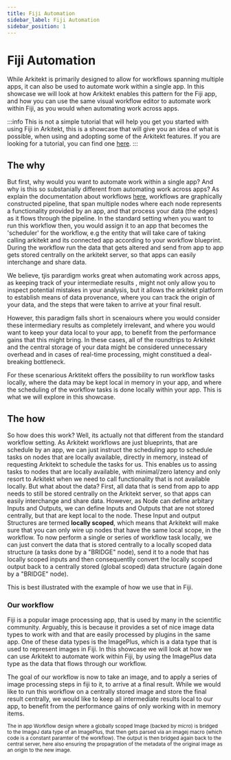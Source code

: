 ```yaml
---
title: Fiji Automation
sidebar_label: Fiji Automation
sidebar_position: 1
---
```








# Fiji Automation

While Arkitekt is primarily designed to allow for workflows spanning multiple apps, it can also be used to automate work within a single app. 
In this showcase we will look at how Arkitekt enables this pattern for the Fiji app, and how you can use the same visual
workflow editor to automate work within Fiji, as you would when automating work across apps.

:::info 
This is not a simple tutorial that will help you get you started with using Fiji in Arkitekt, this is a showcase that will give you an idea of what is possible, when using
and adopting some of the Arkitekt features. If you are looking for a tutorial, you can find one [here](/docs/tutorials/fiji).
:::

## The why

But first, why would you want to automate work within a single app? And why is this so substanially different from automating work across apps?
As explain the documentation about workflows [here](/docs/design/workflows), workflows are graphically constructed pipeline, that
span multiple nodes where each node represents a functionality provided by an app, and that process your data (the edges) as it flows through the pipeline.
In the standard setting when you want to run this workflow then, you would assign it to an app that becomes the 'scheduler' for the workflow, e.g the
entity that will take care of taking calling arkitekt and its connected app according to your workflow blueprint. During the workflow run the data that gets altered
and send from app to app gets stored centrally on the arkitekt server, so that apps can easily interchange and share data.

We believe, tjis parardigm works great when automating work across apps, as keeping  track of your intermediate results , might not only allow you to inspect
potential mistakes in your analysis, but it allows the arkitekt platform to establish means of data provenance, where you can track the origin of your data, and
the steps that were taken to arrive at your final result. 

However, this paradigm falls short in scenaiours where you would consider these intermediary results as completely irrelevant, and where you would want to
keep your data local to your app, to benefit from the performance gains that this might bring. In these cases, all of the roundtrips to Arkitekt and the central
storage of your data might be considered unnecessary overhead and in cases of real-time processing, might constitued a deal-breaking bottleneck.

For these scenarious Arktitekt offers the possibility to run workflow tasks locally, where the data may be kept local in memory in your app, and where the 
scheduling of the workflow tasks is done locally within your app. This is what we will explore in this showcase.

## The how

So how does this work? Well, its actually not that different from the standard workflow setting. As Arkitekt workflows are just blueprints, 
that are schedule by an app, we can just instruct the scheduling app to schedule tasks on nodes that are locally available, directly in memory, instead of
requesting Arkitekt to schedule the tasks for us. This enables us to assing tasks to nodes that are locally available, with minimal/zero latency and only
resort to Arkitekt when we need to call functionality that is not available locally. But what about the data? First, all data that is send from app to app
needs to still be stored centrally on the Arkitekt server, so that apps can easily interchange and share data. However, as Node can define arbitary Inputs and Outputs,
we can define Inputs and Outputs that are not stored centrally, but that are kept local to the node. These Input and output Structures are termed **locally scoped**, which means
that Arkitekt will make sure that you can only wire up nodes that have the same local scope, in the workflow. To now perform a single or series of workflow task locally, we can just convert
the data that is stored centrally to a locally scoped data structure (a tasks done by a "BRIDGE" node), send it to a node that has locally scoped inputs and then consequentlly
convert the locally scoped output back to a centrally stored (global scoped) data structure (again done by a "BRIDGE" node).



This is best illustrated with the example of how we
use that in Fiji.



### Our workflow

Fiji is a popular image processing app, that is used by many in the scientific community. Arguably, this is because it provides a set of nice image data types to work with
and that are easily processed by plugins in the same app. One of these data types is the ImagePlus, which is a data type that is used to represent images in Fiji.
In this showcase we will look at how we can use Arkitekt to automate work within Fiji, by using the ImagePlus data type as the data that flows through our workflow.

The goal of our workflow is now to take an image, and to apply a series of image processing steps in fiji to it, to arrive at a final result. While we would like to run this
workflow on a centrally stored image and store the final result centrally, we would like to keep all intermediate results local to our app, to benefit from the performance
gains of only working with in memory items.





<div className="mt-2">
<Image img={thumbnail} />

<div className="text-gray-400 mb-2">
<small>The in app Workflow design where a globally scoped Image (backed by micro) is bridged to the ImageJ data type of an ImagePlus, that then gets
parsed via an imagej macro (which code is a constant paramter of the workflow). The output is then bridged again back to the central server, here also ensuring 
the propagration of the metadata of the original image as an origin to the new image. </small>
</div>
</div>



<ShowWorkflow/>